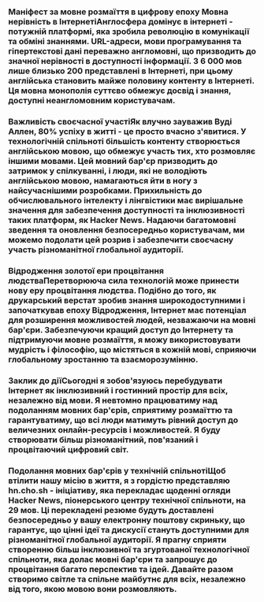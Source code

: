 
<Steps>

### Маніфест за мовне розмаїття в цифрову епоху Мовна нерівність в ІнтернетіАнглосфера домінує в інтернеті - потужній платформі, яка зробила революцію в комунікації та обміні знаннями. URL-адреси, мови програмування та гіпертекстові дані переважно англомовні, що призводить до значної нерівності в доступності інформації. З 6 000 мов лише близько 200 представлені в Інтернеті, при цьому англійська становить майже половину контенту в Інтернеті. Ця мовна монополія суттєво обмежує досвід і знання, доступні неангломовним користувачам.

### Важливість своєчасної участіЯк влучно зауважив Вуді Аллен, 80% успіху в житті - це просто вчасно з'явитися. У технологічній спільноті більшість контенту створюється англійською мовою, що обмежує участь тих, хто розмовляє іншими мовами. Цей мовний бар'єр призводить до затримок у спілкуванні, і люди, які не володіють англійською мовою, намагаються йти в ногу з найсучаснішими розробками. Прихильність до обчислювального інтелекту і лінгвістики має вирішальне значення для забезпечення доступності та інклюзивності таких платформ, як Hacker News. Надаючи багатомовні зведення та оновлення безпосередньо користувачам, ми можемо подолати цей розрив і забезпечити своєчасну участь різноманітної глобальної аудиторії.

### Відродження золотої ери процвітання людстваПеретворююча сила технологій може принести нову еру процвітання людства. Подібно до того, як друкарський верстат зробив знання широкодоступними і започаткував епоху Відродження, Інтернет має потенціал для розширення можливостей людей, незважаючи на мовні бар'єри. Забезпечуючи кращий доступ до Інтернету та підтримуючи мовне розмаїття, я можу використовувати мудрість і філософію, що містяться в кожній мові, сприяючи глобальному зростанню та взаєморозумінню.

### Заклик до діїСьогодні я зобов'язуюсь перебудувати Інтернет як інклюзивний і гостинний простір для всіх, незалежно від мови. Я невтомно працюватиму над подоланням мовних бар'єрів, сприятиму розмаїттю та гарантуватиму, що всі люди матимуть рівний доступ до величезних онлайн-ресурсів і можливостей. Я буду створювати більш різноманітний, пов'язаний і процвітаючий цифровий світ.

### Подолання мовних бар'єрів у технічній спільнотіЩоб втілити нашу місію в життя, я з гордістю представляю hn.cho.sh - ініціативу, яка перекладає щоденні огляди Hacker News, піонерського центру технічної спільноти, на 29 мов. Ці перекладені резюме будуть доставлені безпосередньо у вашу електронну поштову скриньку, що гарантує, що цінні ідеї та дискусії стануть доступними для різноманітної глобальної аудиторії. Я прагну сприяти створенню більш інклюзивної та згуртованої технологічної спільноти, яка долає мовні бар'єри та запрошує до процвітання багато перспектив та ідей. Давайте разом створимо світле та спільне майбутнє для всіх, незалежно від того, якою мовою вони розмовляють.

</Steps>
